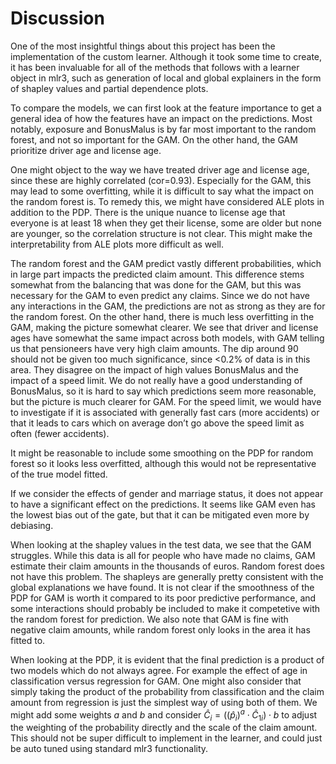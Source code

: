# Discussion

One of the most insightful things about this project has been the implementation of the custom learner. Although it took some time to create, it has been invaluable for all of the methods that follows with a learner object in mlr3, such as generation of local and global explainers in the form of shapley values and partial dependence plots.

To compare the models, we can first look at the feature importance to get a general idea of how the features have an impact on the predictions. Most notably, exposure and BonusMalus is by far most important to the random forest, and not so important for the GAM. On the other hand, the GAM prioritize driver age and license age.

One might object to the way we have treated driver age and license age, since these are highly correlated (cor=0.93). Especially for the GAM, this may lead to some overfitting, while it is difficult to say what the impact on the random forest is. To remedy this, we might have considered ALE plots in addition to the PDP. There is the unique nuance to license age that everyone is at least 18 when they get their license, some are older but none are younger, so the correlation structure is not clear. This might make the interpretability from ALE plots more difficult as well.

The random forest and the GAM predict vastly different probabilities, which in large part impacts the predicted claim amount. This difference stems somewhat from the balancing that was done for the GAM, but this was necessary for the GAM to even predict any claims. Since we do not have any interactions in the GAM, the predictions are not as strong as they are for the random forest. On the other hand, there is much less overfitting in the GAM, making the picture somewhat clearer. We see that driver and license ages have somewhat the same impact across both models, with GAM telling us that pensioneers have very high claim amounts. The dip around 90 should not be given too much significance, since <0.2% of data is in this area. They disagree on the impact of high values BonusMalus and the impact of a speed limit. We do not really have a good understanding of BonusMalus, so it is hard to say which predictions seem more reasonable, but the picture is much clearer for GAM. For the speed limit, we would have to investigate if it is associated with generally fast cars (more accidents) or that it leads to cars which on average don't go above the speed limit as often (fewer accidents).

It might be reasonable to include some smoothing on the PDP for random forest so it looks less overfitted, although this would not be representative of the true model fitted.

If we consider the effects of gender and marriage status, it does not appear to have a significant effect on the predictions. It seems like GAM even has the lowest bias out of the gate, but that it can be mitigated even more by debiasing. 

When looking at the shapley values in the test data, we see that the GAM struggles. While this data is all for people who have made no claims, GAM estimate their claim amounts in the thousands of euros. Random forest does not have this problem. The shapleys are generally pretty consistent with the global explanations we have found. It is not clear if the smoothness of the PDP for GAM is worth it compared to its poor predictive performance, and some interactions should probably be included to make it competetive with the random forest for prediction. We also note that GAM is fine with negative claim amounts, while random forest only looks in the area it has fitted to.

When looking at the PDP, it is evident that the final prediction is a product of two models which do not always agree. For example the effect of age in classification versus regression for GAM. One might also consider that simply taking the product of the probability from classification and the claim amount from regression is just the simplest way of using both of them. We might add some weights $a$ and $b$ and consider $\hat{C}_i=((\hat{p}_i)^a\cdot \hat{C}_{1i})\cdot b$ to adjust the weighting of the probability directly and the scale of the claim amount. This should not be super difficult to implement in the learner, and could just be auto tuned using standard mlr3 functionality. 


